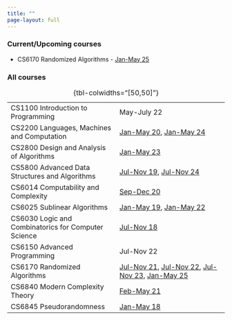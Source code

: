 ```yaml
---
title: ""
page-layout: full
---
```


### Current/Upcoming courses

- CS6170 Randomized Algorithms - [Jan-May 25](courses/6170/25/)

::: {.grid}

::: {.g-col-12}

### All courses

|  | |
|---|---|
| CS1100 Introduction to Programming | May-July 22 |
| CS2200 Languages, Machines and Computation | [Jan-May 20](courses/2200/20/), [Jan-May 24](courses/2200/24/) |
| CS2800 Design and Analysis of Algorithms  | [Jan-May 23](courses/2800/23/)
| CS5800 Advanced Data Structures and Algorithms | [Jul-Nov 19](courses/5800/19/), [Jul-Nov 24](courses/5800/24/) |
| CS6014 Computability and Complexity | [Sep-Dec 20](courses/6014/20/) |
| CS6025 Sublinear Algorithms | [Jan-May 19](courses/6025/19/), [Jan-May 22](courses/6025/22) |
| CS6030 Logic and Combinatorics for Computer Science | [Jul-Nov 18](courses/6030/18/) |
| CS6150 Advanced Programming | Jul-Nov 22 |
| CS6170 Randomized Algorithms | [Jul-Nov 21](courses/6170/21/), [Jul-Nov 22](courses/6170/22/), [Jul-Nov 23](https://yaduvasudev.github.io/6170-23/), [Jan-May 25](courses/6170/25/)|
| CS6840 Modern Complexity Theory | [Feb-May 21](courses/6840/21/) |
| CS6845 Pseudorandomness | [Jan-May 18](courses/6845/18/) |

: {tbl-colwidths="[50,50]"}

:::

:::

